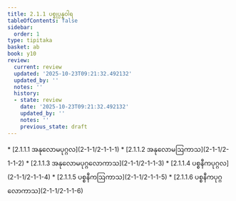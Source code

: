 ```yaml
---
title: 2.1.1 ပစ္စုပ္ပန္နဝါရ
tableOfContents: false
sidebar:
  order: 1
type: tipitaka
basket: ab
book: y10
review:
  current: review
  updated: '2025-10-23T09:21:32.492132'
  updated_by: ''
  notes: ''
  history:
  - state: review
    date: '2025-10-23T09:21:32.492132'
    updated_by: ''
    notes: ''
    previous_state: draft
---
```



<ReviewStatus review={frontmatter.review} showDetails={true} />

<HypothesisAnnotation frontmatter={frontmatter} />

<DynamicBreadcrumb />



<TableOfContents book="y10" section="2.1.1">
* [2.1.1.1 အနုလောမပုဂ္ဂလ](2-1-1/2-1-1-1)
* [2.1.1.2 အနုလောမဩကာသ](2-1-1/2-1-1-2)
* [2.1.1.3 အနုလောမပုဂ္ဂလောကာသ](2-1-1/2-1-1-3)
* [2.1.1.4 ပစ္စနီကပုဂ္ဂလ](2-1-1/2-1-1-4)
* [2.1.1.5 ပစ္စနီကဩကာသ](2-1-1/2-1-1-5)
* [2.1.1.6 ပစ္စနီကပုဂ္ဂလောကာသ](2-1-1/2-1-1-6)
</TableOfContents>